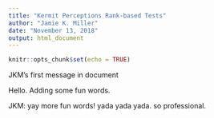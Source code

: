```yaml
---
title: "Kermit Perceptions Rank-based Tests"
author: "Jamie K. Miller"
date: "November 13, 2018"
output: html_document
---
```


```r
knitr::opts_chunk$set(echo = TRUE)
```

JKM's first message in document


Hello. Adding some fun words.


JKM: yay more fun words! yada yada yada. so professional.